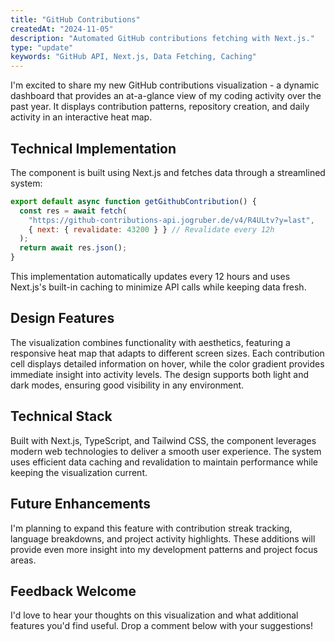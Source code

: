 ```yaml
---
title: "GitHub Contributions"
createdAt: "2024-11-05"
description: "Automated GitHub contributions fetching with Next.js."
type: "update"
keywords: "GitHub API, Next.js, Data Fetching, Caching"
---
```


I'm excited to share my new GitHub contributions visualization - a dynamic dashboard that provides an at-a-glance view of my coding activity over the past year.
It displays contribution patterns, repository creation, and daily activity in an interactive heat map.

## Technical Implementation

The component is built using Next.js and fetches data through a streamlined system:

```js
export default async function getGithubContribution() {
  const res = await fetch(
    "https://github-contributions-api.jogruber.de/v4/R4ULtv?y=last",
    { next: { revalidate: 43200 } } // Revalidate every 12h
  );
  return await res.json();
}
```

This implementation automatically updates every 12 hours and uses Next.js's built-in caching to minimize API calls while keeping data fresh.

## Design Features

The visualization combines functionality with aesthetics, featuring a responsive heat map that adapts to different screen sizes.
Each contribution cell displays detailed information on hover, while the color gradient provides immediate insight into activity levels.
The design supports both light and dark modes, ensuring good visibility in any environment.

## Technical Stack

Built with Next.js, TypeScript, and Tailwind CSS, the component leverages modern web technologies to deliver a smooth user experience.
The system uses efficient data caching and revalidation to maintain performance while keeping the visualization current.

## Future Enhancements

I'm planning to expand this feature with contribution streak tracking, language breakdowns, and project activity highlights.
These additions will provide even more insight into my development patterns and project focus areas.

## Feedback Welcome

I'd love to hear your thoughts on this visualization and what additional features you'd find useful. Drop a comment below with your suggestions!
